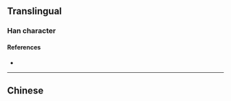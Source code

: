{{also|兗}}
{{character info}}
==Translingual==

===Han character===
{{Han char|rn=10|rad=儿|as=06|sn=8|four=|canj=YCIHU|ids=⿱亠兊}}

====References====
* {{Han ref|kx=0125.131|dkj=01374|dj=0265.140|hdz=10285.020|uh=5156|ud=20822}}

----

==Chinese==
{{zh-see|兗}}